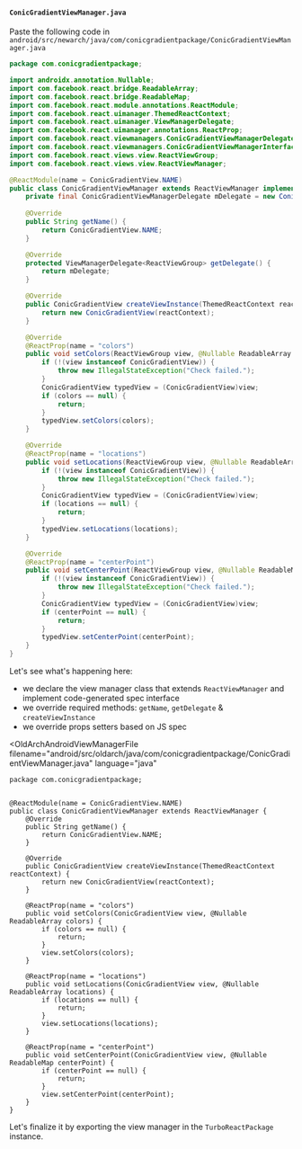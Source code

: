 
#### `ConicGradientViewManager.java`

Paste the following code in `android/src/newarch/java/com/conicgradientpackage/ConicGradientViewManager.java`

```java title="android/src/newarch/java/com/conicgradientpackage/ConicGradientViewManager.java"
package com.conicgradientpackage;

import androidx.annotation.Nullable;
import com.facebook.react.bridge.ReadableArray;
import com.facebook.react.bridge.ReadableMap;
import com.facebook.react.module.annotations.ReactModule;
import com.facebook.react.uimanager.ThemedReactContext;
import com.facebook.react.uimanager.ViewManagerDelegate;
import com.facebook.react.uimanager.annotations.ReactProp;
import com.facebook.react.viewmanagers.ConicGradientViewManagerDelegate;
import com.facebook.react.viewmanagers.ConicGradientViewManagerInterface;
import com.facebook.react.views.view.ReactViewGroup;
import com.facebook.react.views.view.ReactViewManager;

@ReactModule(name = ConicGradientView.NAME)
public class ConicGradientViewManager extends ReactViewManager implements ConicGradientViewManagerInterface<ReactViewGroup> {
    private final ConicGradientViewManagerDelegate mDelegate = new ConicGradientViewManagerDelegate(this);
    
    @Override
    public String getName() {
        return ConicGradientView.NAME;
    }

    @Override
    protected ViewManagerDelegate<ReactViewGroup> getDelegate() {
        return mDelegate;
    }

    @Override
    public ConicGradientView createViewInstance(ThemedReactContext reactContext) {
        return new ConicGradientView(reactContext);
    }

    @Override
    @ReactProp(name = "colors")
    public void setColors(ReactViewGroup view, @Nullable ReadableArray colors) {
        if (!(view instanceof ConicGradientView)) {
            throw new IllegalStateException("Check failed.");
        }
        ConicGradientView typedView = (ConicGradientView)view;
        if (colors == null) {
            return;
        }
        typedView.setColors(colors);
    }

    @Override
    @ReactProp(name = "locations")
    public void setLocations(ReactViewGroup view, @Nullable ReadableArray locations) {
        if (!(view instanceof ConicGradientView)) {
            throw new IllegalStateException("Check failed.");
        }
        ConicGradientView typedView = (ConicGradientView)view;
        if (locations == null) {
            return;
        }
        typedView.setLocations(locations);
    }

    @Override
    @ReactProp(name = "centerPoint")
    public void setCenterPoint(ReactViewGroup view, @Nullable ReadableMap centerPoint) {
        if (!(view instanceof ConicGradientView)) {
            throw new IllegalStateException("Check failed.");
        }
        ConicGradientView typedView = (ConicGradientView)view;
        if (centerPoint == null) {
            return;
        }
        typedView.setCenterPoint(centerPoint);
    }
}
```

Let's see what's happening here:

- we declare the view manager class that extends `ReactViewManager` and implement code-generated spec interface
- we override required methods: `getName`, `getDelegate` & `createViewInstance`
- we override props setters based on JS spec

<OldArchAndroidViewManagerFile
  filename="android/src/oldarch/java/com/conicgradientpackage/ConicGradientViewManager.java"
  language="java"
>

    package com.conicgradientpackage;


    @ReactModule(name = ConicGradientView.NAME)
    public class ConicGradientViewManager extends ReactViewManager {
        @Override
        public String getName() {
            return ConicGradientView.NAME;
        }

        @Override
        public ConicGradientView createViewInstance(ThemedReactContext reactContext) {
            return new ConicGradientView(reactContext);
        }

        @ReactProp(name = "colors")
        public void setColors(ConicGradientView view, @Nullable ReadableArray colors) {
            if (colors == null) {
                return;
            }
            view.setColors(colors);
        }

        @ReactProp(name = "locations")
        public void setLocations(ConicGradientView view, @Nullable ReadableArray locations) {
            if (locations == null) {
                return;
            }
            view.setLocations(locations);
        }

        @ReactProp(name = "centerPoint")
        public void setCenterPoint(ConicGradientView view, @Nullable ReadableMap centerPoint) {
            if (centerPoint == null) {
                return;
            }
            view.setCenterPoint(centerPoint);
        }
    }
</OldArchAndroidViewManagerFile>

Let's finalize it by exporting the view manager in the `TurboReactPackage` instance.
